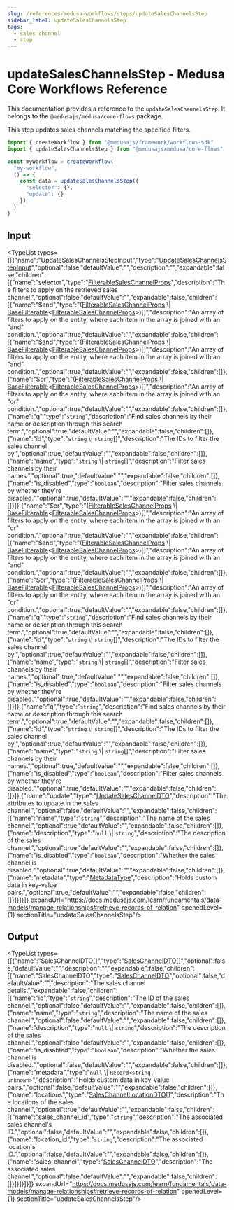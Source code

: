 ```yaml
---
slug: /references/medusa-workflows/steps/updateSalesChannelsStep
sidebar_label: updateSalesChannelsStep
tags:
  - sales channel
  - step
---
```



# updateSalesChannelsStep - Medusa Core Workflows Reference

This documentation provides a reference to the `updateSalesChannelsStep`. It belongs to the `@medusajs/medusa/core-flows` package.

This step updates sales channels matching the specified filters.

```ts title="src/workflows/my-workflow.ts"
import { createWorkflow } from "@medusajs/framework/workflows-sdk"
import { updateSalesChannelsStep } from "@medusajs/medusa/core-flows"

const myWorkflow = createWorkflow(
  "my-workflow",
  () => {
    const data = updateSalesChannelsStep({
      "selector": {},
      "update": {}
    })
  }
)
```
  

## Input

<TypeList types={[{"name":"UpdateSalesChannelsStepInput","type":"[UpdateSalesChannelsStepInput](../../../../types/core_flows.UpdateSalesChannelsStepInput/page.mdx)","optional":false,"defaultValue":"","description":"","expandable":false,"children":[{"name":"selector","type":"[FilterableSalesChannelProps](../../../../../sales_channel/interfaces/sales_channel.FilterableSalesChannelProps/page.mdx)","description":"The filters to apply on the retrieved sales channel.","optional":false,"defaultValue":"","expandable":false,"children":[{"name":"$and","type":"([FilterableSalesChannelProps](../../../../../sales_channel/interfaces/sales_channel.FilterableSalesChannelProps/page.mdx) \\| [BaseFilterable](../../../../../sales_channel/interfaces/sales_channel.BaseFilterable/page.mdx)&#60;[FilterableSalesChannelProps](../../../../../sales_channel/interfaces/sales_channel.FilterableSalesChannelProps/page.mdx)&#62;)[]","description":"An array of filters to apply on the entity, where each item in the array is joined with an \"and\" condition.","optional":true,"defaultValue":"","expandable":false,"children":[{"name":"$and","type":"([FilterableSalesChannelProps](../../../../../sales_channel/interfaces/sales_channel.FilterableSalesChannelProps/page.mdx) \\| [BaseFilterable](../../../../../sales_channel/interfaces/sales_channel.BaseFilterable/page.mdx)&#60;[FilterableSalesChannelProps](../../../../../sales_channel/interfaces/sales_channel.FilterableSalesChannelProps/page.mdx)&#62;)[]","description":"An array of filters to apply on the entity, where each item in the array is joined with an \"and\" condition.","optional":true,"defaultValue":"","expandable":false,"children":[]},{"name":"$or","type":"([FilterableSalesChannelProps](../../../../../sales_channel/interfaces/sales_channel.FilterableSalesChannelProps/page.mdx) \\| [BaseFilterable](../../../../../sales_channel/interfaces/sales_channel.BaseFilterable/page.mdx)&#60;[FilterableSalesChannelProps](../../../../../sales_channel/interfaces/sales_channel.FilterableSalesChannelProps/page.mdx)&#62;)[]","description":"An array of filters to apply on the entity, where each item in the array is joined with an \"or\" condition.","optional":true,"defaultValue":"","expandable":false,"children":[]},{"name":"q","type":"`string`","description":"Find sales channels by their name or description through this search term.","optional":true,"defaultValue":"","expandable":false,"children":[]},{"name":"id","type":"`string` \\| `string`[]","description":"The IDs to filter the sales channel by.","optional":true,"defaultValue":"","expandable":false,"children":[]},{"name":"name","type":"`string` \\| `string`[]","description":"Filter sales channels by their names.","optional":true,"defaultValue":"","expandable":false,"children":[]},{"name":"is_disabled","type":"`boolean`","description":"Filter sales channels by whether they're disabled.","optional":true,"defaultValue":"","expandable":false,"children":[]}]},{"name":"$or","type":"([FilterableSalesChannelProps](../../../../../sales_channel/interfaces/sales_channel.FilterableSalesChannelProps/page.mdx) \\| [BaseFilterable](../../../../../sales_channel/interfaces/sales_channel.BaseFilterable/page.mdx)&#60;[FilterableSalesChannelProps](../../../../../sales_channel/interfaces/sales_channel.FilterableSalesChannelProps/page.mdx)&#62;)[]","description":"An array of filters to apply on the entity, where each item in the array is joined with an \"or\" condition.","optional":true,"defaultValue":"","expandable":false,"children":[{"name":"$and","type":"([FilterableSalesChannelProps](../../../../../sales_channel/interfaces/sales_channel.FilterableSalesChannelProps/page.mdx) \\| [BaseFilterable](../../../../../sales_channel/interfaces/sales_channel.BaseFilterable/page.mdx)&#60;[FilterableSalesChannelProps](../../../../../sales_channel/interfaces/sales_channel.FilterableSalesChannelProps/page.mdx)&#62;)[]","description":"An array of filters to apply on the entity, where each item in the array is joined with an \"and\" condition.","optional":true,"defaultValue":"","expandable":false,"children":[]},{"name":"$or","type":"([FilterableSalesChannelProps](../../../../../sales_channel/interfaces/sales_channel.FilterableSalesChannelProps/page.mdx) \\| [BaseFilterable](../../../../../sales_channel/interfaces/sales_channel.BaseFilterable/page.mdx)&#60;[FilterableSalesChannelProps](../../../../../sales_channel/interfaces/sales_channel.FilterableSalesChannelProps/page.mdx)&#62;)[]","description":"An array of filters to apply on the entity, where each item in the array is joined with an \"or\" condition.","optional":true,"defaultValue":"","expandable":false,"children":[]},{"name":"q","type":"`string`","description":"Find sales channels by their name or description through this search term.","optional":true,"defaultValue":"","expandable":false,"children":[]},{"name":"id","type":"`string` \\| `string`[]","description":"The IDs to filter the sales channel by.","optional":true,"defaultValue":"","expandable":false,"children":[]},{"name":"name","type":"`string` \\| `string`[]","description":"Filter sales channels by their names.","optional":true,"defaultValue":"","expandable":false,"children":[]},{"name":"is_disabled","type":"`boolean`","description":"Filter sales channels by whether they're disabled.","optional":true,"defaultValue":"","expandable":false,"children":[]}]},{"name":"q","type":"`string`","description":"Find sales channels by their name or description through this search term.","optional":true,"defaultValue":"","expandable":false,"children":[]},{"name":"id","type":"`string` \\| `string`[]","description":"The IDs to filter the sales channel by.","optional":true,"defaultValue":"","expandable":false,"children":[]},{"name":"name","type":"`string` \\| `string`[]","description":"Filter sales channels by their names.","optional":true,"defaultValue":"","expandable":false,"children":[]},{"name":"is_disabled","type":"`boolean`","description":"Filter sales channels by whether they're disabled.","optional":true,"defaultValue":"","expandable":false,"children":[]}]},{"name":"update","type":"[UpdateSalesChannelDTO](../../../../../sales_channel/interfaces/sales_channel.UpdateSalesChannelDTO/page.mdx)","description":"The attributes to update in the sales channel.","optional":false,"defaultValue":"","expandable":false,"children":[{"name":"name","type":"`string`","description":"The name of the sales channel.","optional":true,"defaultValue":"","expandable":false,"children":[]},{"name":"description","type":"`null` \\| `string`","description":"The description of the sales channel.","optional":true,"defaultValue":"","expandable":false,"children":[]},{"name":"is_disabled","type":"`boolean`","description":"Whether the sales channel is disabled.","optional":true,"defaultValue":"","expandable":false,"children":[]},{"name":"metadata","type":"[MetadataType](../../../../../sales_channel/types/sales_channel.MetadataType/page.mdx)","description":"Holds custom data in key-value pairs.","optional":true,"defaultValue":"","expandable":false,"children":[]}]}]}]} expandUrl="https://docs.medusajs.com/learn/fundamentals/data-models/manage-relationships#retrieve-records-of-relation" openedLevel={1} sectionTitle="updateSalesChannelsStep"/>

## Output

<TypeList types={[{"name":"SalesChannelDTO[]","type":"[SalesChannelDTO](../../../../../sales_channel/interfaces/sales_channel.SalesChannelDTO/page.mdx)[]","optional":false,"defaultValue":"","description":"","expandable":false,"children":[{"name":"SalesChannelDTO","type":"[SalesChannelDTO](../../../../../sales_channel/interfaces/sales_channel.SalesChannelDTO/page.mdx)","optional":false,"defaultValue":"","description":"The sales channel details.","expandable":false,"children":[{"name":"id","type":"`string`","description":"The ID of the sales channel.","optional":false,"defaultValue":"","expandable":false,"children":[]},{"name":"name","type":"`string`","description":"The name of the sales channel.","optional":false,"defaultValue":"","expandable":false,"children":[]},{"name":"description","type":"`null` \\| `string`","description":"The description of the sales channel.","optional":false,"defaultValue":"","expandable":false,"children":[]},{"name":"is_disabled","type":"`boolean`","description":"Whether the sales channel is disabled.","optional":false,"defaultValue":"","expandable":false,"children":[]},{"name":"metadata","type":"`null` \\| `Record<string, unknown>`","description":"Holds custom data in key-value pairs.","optional":false,"defaultValue":"","expandable":false,"children":[]},{"name":"locations","type":"[SalesChannelLocationDTO](../../../../../sales_channel/interfaces/sales_channel.SalesChannelLocationDTO/page.mdx)[]","description":"The locations of the sales channel.","optional":true,"defaultValue":"","expandable":false,"children":[{"name":"sales_channel_id","type":"`string`","description":"The associated sales channel's ID.","optional":false,"defaultValue":"","expandable":false,"children":[]},{"name":"location_id","type":"`string`","description":"The associated location's ID.","optional":false,"defaultValue":"","expandable":false,"children":[]},{"name":"sales_channel","type":"[SalesChannelDTO](../../../../../sales_channel/interfaces/sales_channel.SalesChannelDTO/page.mdx)","description":"The associated sales channel.","optional":false,"defaultValue":"","expandable":false,"children":[]}]}]}]}]} expandUrl="https://docs.medusajs.com/learn/fundamentals/data-models/manage-relationships#retrieve-records-of-relation" openedLevel={1} sectionTitle="updateSalesChannelsStep"/>

